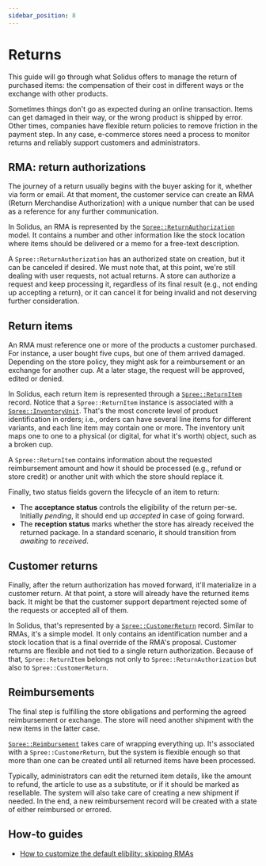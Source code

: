 ```yaml
---
sidebar_position: 8
---
```


# Returns

This guide will go through what Solidus offers to manage the return of
purchased items: the compensation of their cost in different ways or the
exchange with other products.

Sometimes things don't go as expected during an online transaction. Items can
get damaged in their way, or the wrong product is shipped by error. Other
times, companies have flexible return policies to remove friction in the
payment step. In any case, e-commerce stores need a process to monitor returns
and reliably support customers and administrators.

## RMA: return authorizations

The journey of a return usually begins with the buyer asking for it, whether
via form or email. At that moment, the customer service can create an RMA
(Return Merchandise Authorization) with a unique number that can be used as a
reference for any further communication.

In Solidus, an RMA is represented by the
[`Spree::ReturnAuthorization`][return-authorization] model. It contains a
number and other information like the stock location where items should be
delivered or a memo for a free-text description.

A `Spree::ReturnAuthorization` has an authorized state on creation, but it can
be canceled if desired. We must note that, at this point, we're still dealing
with user requests, not actual returns. A store can authorize a request and
keep processing it, regardless of its final result (e.g., not ending up
accepting a return), or it can cancel it for being invalid and not deserving
further consideration.

## Return items

An RMA must reference one or more of the products a customer purchased. For
instance, a user bought five cups, but one of them arrived damaged. Depending
on the store policy, they might ask for a reimbursement or an exchange for
another cup. At a later stage, the request will be approved, edited or denied.

In Solidus, each return item is represented through a
[`Spree::ReturnItem`][return-item] record. Notice that a `Spree::ReturnItem`
instance is associated with a [`Spree::InventoryUnit`][inventory-unit]. That's
the most concrete level of product identification in orders; i.e., orders can
have several line items for different variants, and each line item may contain
one or more. The inventory unit maps one to one to a physical (or digital, for
what it's worth) object, such as a broken cup.

A `Spree::ReturnItem` contains information about the requested reimbursement
amount and how it should be processed (e.g., refund or store credit) or another
unit with which the store should replace it.

Finally, two status fields govern the lifecycle of an item to return:

- The **acceptance status** controls the eligibility of the return per-se. Initially
_pending_, it should end up _accepted_ in case of going forward.
- The **reception status** marks whether the store has already received the
returned package. In a standard scenario, it should transition from _awaiting_
to _received_.

## Customer returns

Finally, after the return authorization has moved forward, it'll materialize in
a customer return. At that point, a store will already have the returned items
back. It might be that the customer support department rejected some of the
requests or accepted all of them.

In Solidus, that's represented by a [`Spree::CustomerReturn`][customer-return]
record. Similar to RMAs, it's a simple model. It only contains an
identification number and a stock location that is a final override of the
RMA's proposal. Customer returns are flexible and not tied to a single return
authorization. Because of that, `Spree::ReturnItem` belongs not only to
`Spree::ReturnAuthorization` but also to `Spree::CustomerReturn`.

## Reimbursements

The final step is fulfilling the store obligations and performing the agreed
reimbursement or exchange. The store will need another shipment with the new
items in the latter case.

[`Spree::Reimbursement`][reimbursement] takes care of wrapping everything up.
It's associated with a `Spree::CustomerReturn`, but the system is flexible
enough so that more than one can be created until all returned items have been
processed.

Typically, administrators can edit the returned item details, like the amount
to refund, the article to use as a substitute, or if it should be marked as
resellable. The system will also take care of creating a new shipment if
needed. In the end, a new reimbursement record will be created with a state of
either reimbursed or errored.

## How-to guides

- [How to customize the default elibility: skipping RMAs][how-to-customize-default-eligibility]

[return-authorization]: https://github.com/solidusio/solidus/blob/master/core/app/models/spree/return_authorization.rb
[return-item]: https://github.com/solidusio/solidus/blob/master/core/app/models/spree/return_item.rb
[inventory-unit]: https://github.com/solidusio/solidus/blob/master/core/app/models/spree/inventory_unit.rb
[customer-return]: https://github.com/solidusio/solidus/blob/master/core/app/models/spree/customer_return.rb
[reimbursement]: https://github.com/solidusio/solidus/blob/master/core/app/models/spree/reimbursement.rb
[how-to-customize-default-eligibility]: /how-tos/how_to_customize_the_default_eligibility_in_returns_skipping_rmas.mdx
